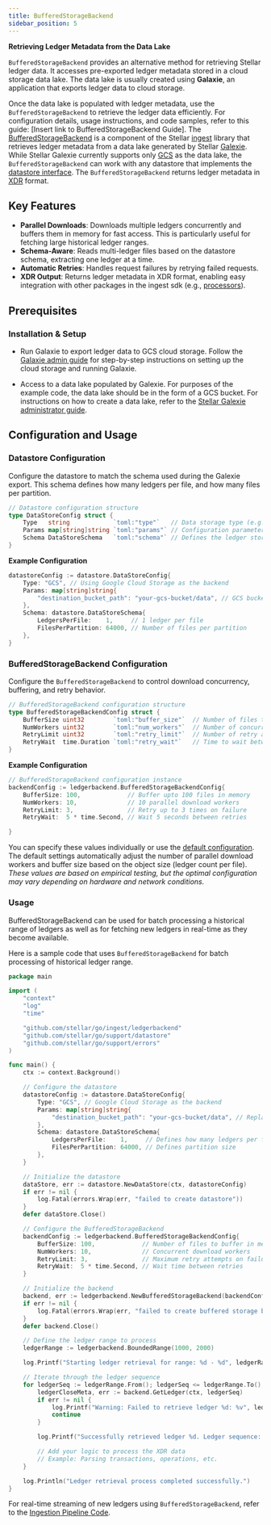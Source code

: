 ```yaml
---
title: BufferedStorageBackend
sidebar_position: 5
---
```


**Retrieving Ledger Metadata from the Data Lake**

`BufferedStorageBackend` provides an alternative method for retrieving Stellar ledger data. It accesses pre-exported ledger metadata stored in a cloud storage data lake. The data lake is usually created using **Galaxie**, an application that exports ledger data to cloud storage.

Once the data lake is populated with ledger metadata, use the `BufferedStorageBackend` to retrieve the ledger data efficiently. For configuration details, usage instructions, and code samples, refer to this guide: [Insert link to BufferedStorageBackend Guide]. The [BufferedStorageBackend](https://github.com/stellar/go/blob/master/ingest/ledgerbackend/buffered_storage_backend.go) is a component of the Stellar [ingest](https://github.com/stellar/go/tree/master/ingest) library that retrieves ledger metadata from a data lake generated by Stellar [Galexie](https://developers.stellar.org/docs/data/galexie). While Stellar Galexie currently supports only [GCS](https://developers.stellar.org/docs/data/galexie/admin_guide/configuring) as the data lake, the `BufferedStorageBackend` can work with any datastore that implements the [datastore interface](https://github.com/stellar/go/blob/master/support/datastore/datastore.go). The `BufferedStorageBackend` returns ledger metadata in [XDR](https://developers.stellar.org/docs/learn/encyclopedia/data-format/xdr) format.

## Key Features

- **Parallel Downloads**: Downloads multiple ledgers concurrently and buffers them in memory for fast access. This is particularly useful for fetching large historical ledger ranges.
- **Schema-Aware**: Reads multi-ledger files based on the datastore schema, extracting one ledger at a time.
- **Automatic Retries**: Handles request failures by retrying failed requests.
- **XDR Output**: Returns ledger metadata in XDR format, enabling easy integration with other packages in the ingest sdk (e.g., [processors](https://github.com/stellar/go/tree/master/ingest/processors)).

## Prerequisites

### Installation & Setup

- Run Galaxie to export ledger data to GCS cloud storage. Follow the [Galaxie admin guide](https://developers.stellar.org/docs/data/indexers/build-your-own/galexie) for step-by-step instructions on setting up the cloud storage and running Galaxie.

- Access to a data lake populated by Galexie. For purposes of the example code, the data lake should be in the form of a GCS bucket. For instructions on how to create a data lake, refer to the [Stellar Galexie administrator guide](https://developers.stellar.org/docs/data/galexie/admin_guide).

## Configuration and Usage

### Datastore Configuration

Configure the datastore to match the schema used during the Galexie export. This schema defines how many ledgers per file, and how many files per partition.

```go
// Datastore configuration structure
type DataStoreConfig struct {
    Type   string            `toml:"type"`   // Data storage type (e.g., GCS)
    Params map[string]string `toml:"params"` // Configuration parameters for the datastore
    Schema DataStoreSchema   `toml:"schema"` // Defines the ledger storage schema
}
```

**Example Configuration**

```go
datastoreConfig := datastore.DataStoreConfig{
    Type: "GCS", // Using Google Cloud Storage as the backend
    Params: map[string]string{
        "destination_bucket_path": "your-gcs-bucket/data", // GCS bucket path to the data
    },
    Schema: datastore.DataStoreSchema{
        LedgersPerFile:    1,     // 1 ledger per file
        FilesPerPartition: 64000, // Number of files per partition
    },
}
```

### BufferedStorageBackend Configuration

Configure the `BufferedStorageBackend` to control download concurrency, buffering, and retry behavior.

```go
// BufferedStorageBackend configuration structure
type BufferedStorageBackendConfig struct {
    BufferSize uint32        `toml:"buffer_size"`  // Number of files to buffer in memory
    NumWorkers uint32        `toml:"num_workers"`  // Number of concurrent workers for downloading ledgers
    RetryLimit uint32        `toml:"retry_limit"`  // Number of retry attempts on failure
    RetryWait  time.Duration `toml:"retry_wait"`   // Time to wait between retry attempts
}
```

**Example Configuration**

```go
// BufferedStorageBackend configuration instance
backendConfig := ledgerbackend.BufferedStorageBackendConfig{
    BufferSize: 100,             // Buffer upto 100 files in memory
    NumWorkers: 10,              // 10 parallel download workers
    RetryLimit: 3,               // Retry up to 3 times on failure
    RetryWait:  5 * time.Second, // Wait 5 seconds between retries

}
```

You can specify these values individually or use the [default configuration](https://github.com/stellar/go/blob/master/ingest/cdp/producer.go#L29-L46). The default settings automatically adjust the number of parallel download workers and buffer size based on the object size (ledger count per file). _These values are based on empirical testing, but the optimal configuration may vary depending on hardware and network conditions._

### Usage

BufferedStorageBackend can be used for batch processing a historical range of ledgers as well as for fetching new ledgers in real-time as they become available.

Here is a sample code that uses `BufferedStorageBackend` for batch processing of historical ledger range.

```go
package main

import (
	"context"
	"log"
	"time"

	"github.com/stellar/go/ingest/ledgerbackend"
	"github.com/stellar/go/support/datastore"
	"github.com/stellar/go/support/errors"
)

func main() {
	ctx := context.Background()

	// Configure the datastore
	datastoreConfig := datastore.DataStoreConfig{
		Type: "GCS", // Google Cloud Storage as the backend
		Params: map[string]string{
			"destination_bucket_path": "your-gcs-bucket/data", // Replace with actual GCS bucket path
		},
		Schema: datastore.DataStoreSchema{
			LedgersPerFile:    1,     // Defines how many ledgers per file
			FilesPerPartition: 64000, // Defines partition size
		},
	}

	// Initialize the datastore
	dataStore, err := datastore.NewDataStore(ctx, datastoreConfig)
	if err != nil {
		log.Fatal(errors.Wrap(err, "failed to create datastore"))
	}
	defer dataStore.Close()

	// Configure the BufferedStorageBackend
	backendConfig := ledgerbackend.BufferedStorageBackendConfig{
		BufferSize: 100,             // Number of files to buffer in memory
		NumWorkers: 10,              // Concurrent download workers
		RetryLimit: 3,               // Maximum retry attempts on failure
		RetryWait:  5 * time.Second, // Wait time between retries
	}

	// Initialize the backend
	backend, err := ledgerbackend.NewBufferedStorageBackend(backendConfig, dataStore)
	if err != nil {
		log.Fatal(errors.Wrap(err, "failed to create buffered storage backend"))
	}
	defer backend.Close()

	// Define the ledger range to process
	ledgerRange := ledgerbackend.BoundedRange(1000, 2000)

	log.Printf("Starting ledger retrieval for range: %d - %d", ledgerRange.From(), ledgerRange.To())

	// Iterate through the ledger sequence
	for ledgerSeq := ledgerRange.From(); ledgerSeq <= ledgerRange.To(); ledgerSeq++ {
		ledgerCloseMeta, err := backend.GetLedger(ctx, ledgerSeq)
		if err != nil {
			log.Printf("Warning: Failed to retrieve ledger %d: %v", ledgerSeq, err)
			continue
		}

		log.Printf("Successfully retrieved ledger %d. Ledger sequence: %d", ledgerSeq, ledgerCloseMeta.LedgerSequence())

		// Add your logic to process the XDR data
		// Example: Parsing transactions, operations, etc.
	}

	log.Println("Ledger retrieval process completed successfully.")
}
```

For real-time streaming of new ledgers using `BufferedStorageBackend`, refer to the [Ingestion Pipeline Code](https://developers.stellar.org/docs/build/apps/ingest-sdk/ingestion-pipeline-code).

